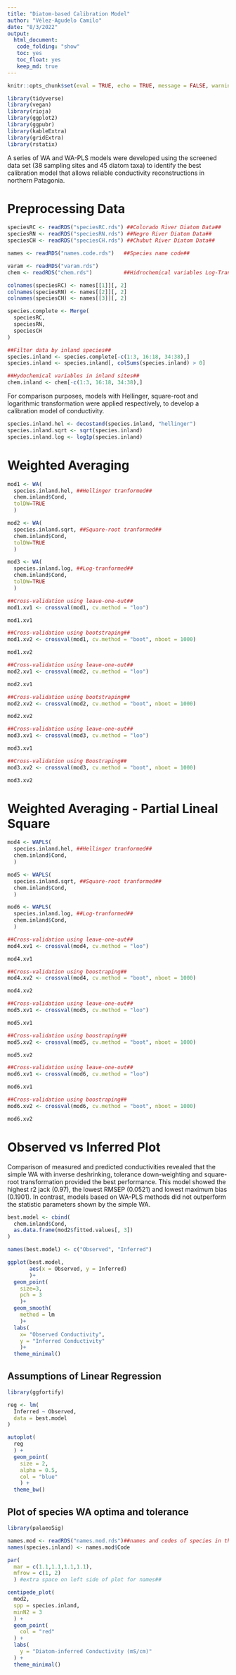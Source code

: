 ```yaml
---
title: "Diatom-based Calibration Model"
author: "Vélez-Agudelo Camilo"
date: "8/3/2022"
output:
  html_document:
   code_folding: "show"
   toc: yes
   toc_float: yes
   keep_md: true
---
```


```r
knitr::opts_chunk$set(eval = TRUE, echo = TRUE, message = FALSE, warning = FALSE)

library(tidyverse)
library(vegan)
library(rioja)
library(ggplot2)
library(ggpubr)
library(kableExtra)
library(gridExtra)
library(rstatix)
```

A series of WA and WA-PLS models were developed using the screened data set (38 sampling sites and 45 diatom taxa) to identify the best calibration model that allows reliable conductivity reconstructions in northern Patagonia.

# **Preprocessing Data** #
```r

speciesRC <- readRDS("speciesRC.rds") ##Colorado River Diatom Data##
speciesRN <- readRDS("speciesRN.rds") ##Negro River Diatom Data##
speciesCH <- readRDS("speciesCH.rds") ##Chubut River Diatom Data##

names <- readRDS("names.code.rds")   ##Species name code## 

varam <- readRDS("varam.rds")
chem <- readRDS("chem.rds")          ##Hidrochemical variables Log-Transformed##
```

```r
colnames(speciesRC) <- names[[1]][, 2]
colnames(speciesRN) <- names[[2]][, 2]
colnames(speciesCH) <- names[[3]][, 2]

species.complete <- Merge(
  speciesRC,
  speciesRN,
  speciesCH
)

##Filter data by inland species##
species.inland <- species.complete[-c(1:3, 16:18, 34:38),]
species.inland <- species.inland[, colSums(species.inland) > 0]

##Hydochemical variables in inland sites##
chem.inland <- chem[-c(1:3, 16:18, 34:38),]
```


For comparison purposes, models with Hellinger, square-root and logarithmic transformation were applied respectively, to develop a calibration model of conductivity.

```r

species.inland.hel <- decostand(species.inland, "hellinger")
species.inland.sqrt <- sqrt(species.inland)
species.inland.log <- log1p(species.inland)
```

# **Weighted Averaging** #
```r
mod1 <- WA(
  species.inland.hel, ##Hellinger tranformed##
  chem.inland$Cond,
  tolDW=TRUE
  )

mod2 <- WA(
  species.inland.sqrt, ##Square-root tranformed##
  chem.inland$Cond,
  tolDW=TRUE
  )

mod3 <- WA(
  species.inland.log, ##Log-tranformed##
  chem.inland$Cond,
  tolDW=TRUE
  )
```

```r
##Cross-validation using leave-one-out##
mod1.xv1 <- crossval(mod1, cv.method = "loo")
```

```r
mod1.xv1
```

```r
##Cross-validation using bootstraping##
mod1.xv2 <- crossval(mod1, cv.method = "boot", nboot = 1000)
```

```r
mod1.xv2
```

```r
##Cross-validation using leave-one-out##
mod2.xv1 <- crossval(mod2, cv.method = "loo")
```

```r
mod2.xv1
```

```r
##Cross-validation using bootstraping##
mod2.xv2 <- crossval(mod2, cv.method = "boot", nboot = 1000) 
```

```r
mod2.xv2
```

```r
##Cross-validation using leave-one-out##
mod3.xv1 <- crossval(mod3, cv.method = "loo")
```

```r
mod3.xv1
```

```r
##Cross-validation using Boostraping##
mod3.xv2 <- crossval(mod3, cv.method = "boot", nboot = 1000)
```

```r
mod3.xv2
```

# **Weighted Averaging - Partial Lineal Square** #
```r
mod4 <- WAPLS(
  species.inland.hel, ##Hellinger tranformed##
  chem.inland$Cond,
  )

mod5 <- WAPLS(
  species.inland.sqrt, ##Square-root tranformed##
  chem.inland$Cond,
  )

mod6 <- WAPLS(
  species.inland.log, ##Log-tranformed##
  chem.inland$Cond,
  )
```

```r
##Cross-validation using leave-one-out##
mod4.xv1 <- crossval(mod4, cv.method = "loo")
```

```r
mod4.xv1
```

```r
##Cross-validation using boostraping##
mod4.xv2 <- crossval(mod4, cv.method = "boot", nboot = 1000)
```

```r
mod4.xv2
```

```r
##Cross-validation using leave-one-out##
mod5.xv1 <- crossval(mod5, cv.method = "loo")
```

```r
mod5.xv1
```

```r
##Cross-validation using boostraping##
mod5.xv2 <- crossval(mod5, cv.method = "boot", nboot = 1000)
```

```r
mod5.xv2
```

```r
##Cross-validation using leave-one-out##
mod6.xv1 <- crossval(mod6, cv.method = "loo")
```

```r
mod6.xv1
```

```r
##Cross-validation using boostraping##
mod6.xv2 <- crossval(mod6, cv.method = "boot", nboot = 1000)
```

```r
mod6.xv2
```


# **Observed vs Inferred Plot** #


Comparison of measured and predicted conductivities revealed that the simple WA with inverse deshrinking, tolerance down-weighting and square-root transformation provided the best performance. This model showed the highest r2 jack (0.97), the lowest RMSEP (0.0521) and lowest maximum bias (0.1901). In contrast, models based on WA-PLS methods did not outperform the statistic parameters shown by the simple WA.

```r
best.model <- cbind(
  chem.inland$Cond,
  as.data.frame(mod2$fitted.values[, 3])
)

names(best.model) <- c("Observed", "Inferred")

ggplot(best.model,
       aes(x = Observed, y = Inferred)
       )+
  geom_point(
    size=3, 
    pch = 3
    )+
  geom_smooth(
    method = lm
    )+
  labs(
    x= "Observed Conductivity",
    y = "Inferred Conductivity"
    )+
  theme_minimal()
```

## Assumptions of Linear Regression ##
```r

library(ggfortify)

reg <- lm(
  Inferred ~ Observed,
  data = best.model
)

autoplot(
  reg
  ) +
  geom_point(
    size = 2,
    alpha = 0.5,
    col = "blue"
    ) + 
  theme_bw()
```

## Plot of species WA optima and tolerance

```r
library(palaeoSig)

names.mod <- readRDS("names.mod.rds")##names and codes of species in the model##
names(species.inland) <- names.mod$Code

par(
  mar = c(1.1,1.1,1.1,1.1),
  mfrow = c(1, 2)
  ) #extra space on left side of plot for names##

centipede_plot(
  mod2,
  spp = species.inland,
  minN2 = 3
  ) +
  geom_point(
    col = "red"
  ) +
  labs(
    y = "Diatom-inferred Conductivity (mS/cm)"
  ) +
  theme_minimal()
```

